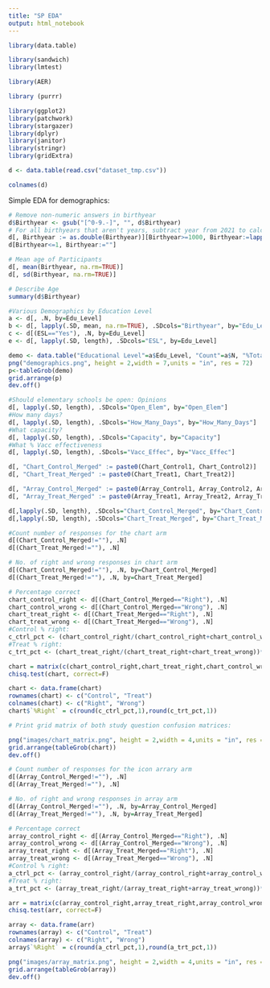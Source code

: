 ```yaml
---
title: "SP EDA"
output: html_notebook
---
```


```r
library(data.table)

library(sandwich)
library(lmtest)

library(AER) 

library (purrr)

library(ggplot2) 
library(patchwork)
library(stargazer)
library(dplyr)
library(janitor)
library(stringr)
library(gridExtra)
```

```r
d <- data.table(read.csv("dataset_tmp.csv"))
```

```r
colnames(d)
```

Simple EDA for demographics:

```r
# Remove non-numeric answers in birthyear
d$Birthyear <- gsub("[^0-9.-]", "", d$Birthyear)
# For all birthyears that aren't years, subtract year from 2021 to calculate age
d[, Birthyear := as.double(Birthyear)][Birthyear>=1000, Birthyear:=lapply(Birthyear, function(x){2021-x})]
d[Birthyear<=1, Birthyear:=""]
```
```r
# Mean age of Participants
d[, mean(Birthyear, na.rm=TRUE)]
d[, sd(Birthyear, na.rm=TRUE)]

# Describe Age
summary(d$Birthyear)
```

```r
#Various Demographics by Education Level
a <- d[, .N, by=Edu_Level]
b <- d[, lapply(.SD, mean, na.rm=TRUE), .SDcols="Birthyear", by="Edu_Level"]
c <- d[(ESL=="Yes"), .N, by=Edu_Level]
e <- d[, lapply(.SD, length), .SDcols="ESL", by=Edu_Level]

demo <- data.table("Educational Level"=a$Edu_Level, "Count"=a$N, "%Total"=round((a$N/sum(a$N))*100, 1), "Mean Age"=round(b$Birthyear, 1), "%ESL"=round((c$N/e$ESL)*100, 1))
png("demographics.png", height = 2,width = 7,units = "in", res = 72)
p<-tableGrob(demo)
grid.arrange(p)
dev.off()
```

```r
#Should elementary schools be open: Opinions
d[, lapply(.SD, length), .SDcols="Open_Elem", by="Open_Elem"]
#How many days?
d[, lapply(.SD, length), .SDcols="How_Many_Days", by="How_Many_Days"]
#What capacity?
d[, lapply(.SD, length), .SDcols="Capacity", by="Capacity"]
#What % Vacc effectiveness
d[, lapply(.SD, length), .SDcols="Vacc_Effec", by="Vacc_Effec"]
```

```r
d[, "Chart_Control_Merged" := paste0(Chart_Control1, Chart_Control2)]
d[, "Chart_Treat_Merged" := paste0(Chart_Treat1, Chart_Treat2)]
```

```r
d[, "Array_Control_Merged" := paste0(Array_Control1, Array_Control2, Array_Control3)]
d[, "Array_Treat_Merged" := paste0(Array_Treat1, Array_Treat2, Array_Treat3)]
```

```r
d[,lapply(.SD, length), .SDcols="Chart_Control_Merged", by="Chart_Control_Merged"]
d[,lapply(.SD, length), .SDcols="Chart_Treat_Merged", by="Chart_Treat_Merged"]
```

```r
#Count number of responses for the chart arm
d[(Chart_Control_Merged!=""), .N]
d[(Chart_Treat_Merged!=""), .N]
```
```r
# No. of right and wrong responses in chart arm
d[(Chart_Control_Merged!=""), .N, by=Chart_Control_Merged]
d[(Chart_Treat_Merged!=""), .N, by=Chart_Treat_Merged]
```

```r
# Percentage correct
chart_control_right <- d[(Chart_Control_Merged=="Right"), .N]
chart_control_wrong <- d[(Chart_Control_Merged=="Wrong"), .N]
chart_treat_right <- d[(Chart_Treat_Merged=="Right"), .N]
chart_treat_wrong <- d[(Chart_Treat_Merged=="Wrong"), .N]
#Control % right:
c_ctrl_pct <- (chart_control_right/(chart_control_right+chart_control_wrong))*100
#Treat % right:
c_trt_pct <- (chart_treat_right/(chart_treat_right+chart_treat_wrong))*100
```


```r
chart = matrix(c(chart_control_right,chart_treat_right,chart_control_wrong,chart_treat_wrong),ncol=2)
chisq.test(chart, correct=F)

chart <- data.frame(chart)
rownames(chart) <- c("Control", "Treat")
colnames(chart) <- c("Right", "Wrong")
chart$`%Right` = c(round(c_ctrl_pct,1),round(c_trt_pct,1))

# Print grid matrix of both study question confusion matrices:

png("images/chart_matrix.png", height = 2,width = 4,units = "in", res = 72)
grid.arrange(tableGrob(chart))
dev.off()
```

```r
# Count number of responses for the icon arrary arm
d[(Array_Control_Merged!=""), .N]
d[(Array_Treat_Merged!=""), .N]
```

```r
# No. of right and wrong responses in array arm
d[(Array_Control_Merged!=""), .N, by=Array_Control_Merged]
d[(Array_Treat_Merged!=""), .N, by=Array_Treat_Merged]
```
```r
# Percentage correct
array_control_right <- d[(Array_Control_Merged=="Right"), .N]
array_control_wrong <- d[(Array_Control_Merged=="Wrong"), .N]
array_treat_right <- d[(Array_Treat_Merged=="Right"), .N]
array_treat_wrong <- d[(Array_Treat_Merged=="Wrong"), .N]
#Control % right:
a_ctrl_pct <- (array_control_right/(array_control_right+array_control_wrong))*100
#Treat % right:
a_trt_pct <- (array_treat_right/(array_treat_right+array_treat_wrong))*100
```

```r
arr = matrix(c(array_control_right,array_treat_right,array_control_wrong,array_treat_wrong),ncol=2)
chisq.test(arr, correct=F)

array <- data.frame(arr)
rownames(array) <- c("Control", "Treat")
colnames(array) <- c("Right", "Wrong")
array$`%Right` = c(round(a_ctrl_pct,1),round(a_trt_pct,1))

png("images/array_matrix.png", height = 2,width = 4,units = "in", res = 72)
grid.arrange(tableGrob(array))
dev.off()
```


